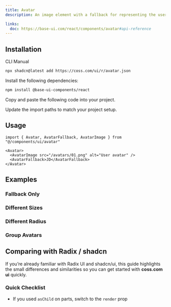 ```yaml
---
title: Avatar
description: An image element with a fallback for representing the user.

links:
  doc: https://base-ui.com/react/components/avatar#api-reference
---
```


<ComponentPreview name="avatar-demo" />

## Installation

<CodeTabs>

<TabsList>
  <TabsTab value="cli">CLI</TabsTab>
  <TabsTab value="manual">Manual</TabsTab>
</TabsList>

<TabsPanel value="cli">

```bash
npx shadcn@latest add https://coss.com/ui/r/avatar.json
```

</TabsPanel>

<TabsPanel value="manual">

<Steps>

<Step>Install the following dependencies:</Step>

```bash
npm install @base-ui-components/react
```

<Step>Copy and paste the following code into your project.</Step>

<ComponentSource name="avatar" title="components/ui/avatar.tsx" />

<Step>Update the import paths to match your project setup.</Step>

</Steps>

</TabsPanel>

</CodeTabs>

## Usage

```tsx
import { Avatar, AvatarFallback, AvatarImage } from "@/components/ui/avatar"
```

```tsx
<Avatar>
  <AvatarImage src="/avatars/01.png" alt="User avatar" />
  <AvatarFallback>JD</AvatarFallback>
</Avatar>
```

## Examples

### Fallback Only

<ComponentPreview
  name="avatar-fallback"
  className="[&_[data-slot=code]_pre]:h-[240px] [&_[data-slot=preview]>*]:h-[240px]"
/>

### Different Sizes

<ComponentPreview
  name="avatar-size"
  className="[&_[data-slot=code]_pre]:h-[240px] [&_[data-slot=preview]>*]:h-[240px]"
/>

### Different Radius

<ComponentPreview
  name="avatar-radius"
  className="[&_[data-slot=code]_pre]:h-[240px] [&_[data-slot=preview]>*]:h-[240px]"
/>

### Group Avatars

<ComponentPreview
  name="avatar-group"
  className="[&_[data-slot=code]_pre]:h-[240px] [&_[data-slot=preview]>*]:h-[240px]"
/>

## Comparing with Radix / shadcn

If you’re already familiar with Radix UI and shadcn/ui, this guide highlights the small differences and similarities so you can get started with **coss.com ui** quickly.

### Quick Checklist

- If you used `asChild` on parts, switch to the `render` prop
